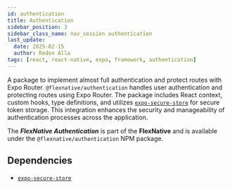 ```yaml
---
id: authentication
title: Authentication
sidebar_position: 3
sidebar_class_name: nav_session authentication
last_update:
  date: 2025-02-15
  author: Redon Alla
tags: [react, react-native, expo, framework, authentication]
---
```



A package to implement almost full authentication and protect routes with Expo Router.
`@flexnative/authentication` handles user authentication and protecting routes using Expo Router.
The package includes React context, custom hooks, type definitions, and utilizes [`expo-secure-store`](https://docs.expo.dev/versions/latest/sdk/securestore/) for secure token storage.
This integration enhances the security and manageability of authentication processes across the application.

The ***FlexNative Authentication*** is part of the **FlexNative** and is available under the `@flexnative/authentication` NPM package.

<Installation title="FlexNative Authentication" name='@flexnative/authentication' />

## Dependencies
- [`expo-secure-store`](https://docs.expo.dev/versions/latest/sdk/securestore/)

<br />
<br />

<DocCardList />

